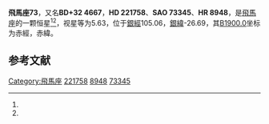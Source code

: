 {{Starbox begin
| name = 飛馬座73
}}
{{Starbox observe
| epoch = [[J2000.0|J2000.0]]
| constell = [[飛馬座|飛馬座]]<ref name=SIMBAD>{{cite web
 | url=http://simbad.u-strasbg.fr/simbad/sim-id?Ident=HR+8948
 | title=Pulsating variable Star
 | publisher=Centre de Données astronomiques de Strasbourg
 | work=SIMBAD
 | accessdate=2012-07-13
 | archive-date=2019-09-03
 | archive-url=https://web.archive.org/web/20190903180820/http://simbad.u-strasbg.fr/simbad/sim-id?Ident=HR+8948
 | dead-url=no
 }}</ref><ref name=DATA>{{cite web
 | url=http://vizier.u-strasbg.fr/viz-bin/VizieR-5?-out.add=.&-source=5050&-corr=PK=HR&-out.max=9999&HR=8948
 | title=VizieR Detailed Page
 | accessdate=2012-07-13
 | archive-date=2016-03-04
 | archive-url=https://web.archive.org/web/20160304212500/http://vizier.u-strasbg.fr/viz-bin/VizieR-5?-out.add=.&-source=5050&-corr=PK=HR&-out.max=9999&HR=8948
 | dead-url=no
 }}</ref>
| 星官 = 
| ra = {{RA|23|34|38.2}}<ref name=SIMBAD /><ref name=DATA />
| dec = {{DEC|+33|29|50}}<ref name=SIMBAD /><ref name=DATA />
| appmag_v = 5.63<ref name=SIMBAD /><ref name=DATA />
}}
{{Starbox character
| class = gK0<ref name=SIMBAD /><ref name=DATA />
| b-v = 1.03<ref name=SIMBAD /><ref name=DATA />
| u-b = <ref name=SIMBAD /><ref name=DATA />
| r-i = <ref name=SIMBAD /><ref name=DATA />
| variable = 
}}
{{Starbox astrometry
| radial_v = 
| prop_mo_ra = -3
| parallax = 
| p_error = 
}}
{{Starbox catalog
| names =BD+32 4667，[[SAO星表|SAO]] 73345，[[HD星表|HD]] 221758，[[HR星表|HR]] 8948}}
{{Starbox reference |Simbad=HR+8948}}
{{Starbox end}}

'''飛馬座73'''，又名'''BD+32 4667'''，'''HD 221758'''、'''SAO 73345'''、'''HR 8948'''，是[[飛馬座|飛馬座]]的一颗恒星<ref name=SIMBAD /><ref name=DATA />，视星等为5.63，位于[[銀道座標系|銀經]]105.06，[[銀道座標系|銀緯]]-26.69，其[[B1900.0|B1900.0]]坐标为赤經{{RA|23|29|41.4}}，赤緯{{DEC|+32|-26.69|38}}。

== 参考文献 ==
{{reflist}}

{{飞马座恒星}}

[[Category:飛馬座|Category:飛馬座]]
[[Category:HD和HDE天體|221758]]
[[Category:HR天體|8948]]
[[Category:SAO天體|73345]]


{{star-stub}}
